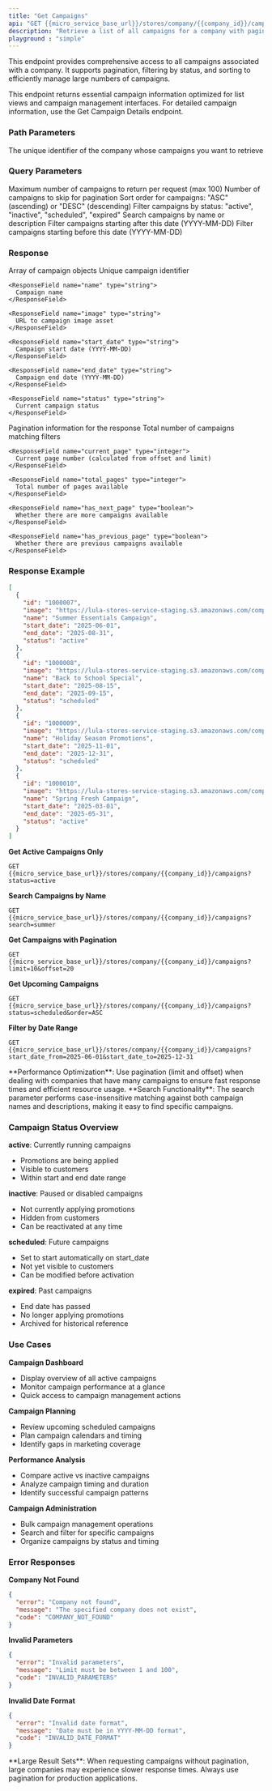 ---
title: "Get Campaigns"
api: "GET {{micro_service_base_url}}/stores/company/{{company_id}}/campaigns"
description: "Retrieve a list of all campaigns for a company with pagination, filtering, and sorting capabilities."
playground : "simple"
---

This endpoint provides comprehensive access to all campaigns associated with a company. It supports pagination, filtering by status, and sorting to efficiently manage large numbers of campaigns.

<Info>
This endpoint returns essential campaign information optimized for list views and campaign management interfaces. For detailed campaign information, use the Get Campaign Details endpoint.
</Info>

### Path Parameters

<ParamField path="company_id" type="string" required>
  The unique identifier of the company whose campaigns you want to retrieve
</ParamField>

### Query Parameters

<ParamField query="limit" type="integer" optional default="20">
  Maximum number of campaigns to return per request (max 100)
</ParamField>

<ParamField query="offset" type="integer" optional default="0">
  Number of campaigns to skip for pagination
</ParamField>

<ParamField query="order" type="string" optional default="DESC">
  Sort order for campaigns: "ASC" (ascending) or "DESC" (descending)
</ParamField>

<ParamField query="status" type="string" optional>
  Filter campaigns by status: "active", "inactive", "scheduled", "expired"
</ParamField>

<ParamField query="search" type="string" optional>
  Search campaigns by name or description
</ParamField>

<ParamField query="start_date_from" type="string" optional>
  Filter campaigns starting after this date (YYYY-MM-DD)
</ParamField>

<ParamField query="start_date_to" type="string" optional>
  Filter campaigns starting before this date (YYYY-MM-DD)
</ParamField>

### Response

<ResponseField name="campaigns" type="array">
  Array of campaign objects

  <Expandable title="Campaign Object">
    <ResponseField name="id" type="string">
      Unique campaign identifier
    </ResponseField>

    <ResponseField name="name" type="string">
      Campaign name
    </ResponseField>

    <ResponseField name="image" type="string">
      URL to campaign image asset
    </ResponseField>

    <ResponseField name="start_date" type="string">
      Campaign start date (YYYY-MM-DD)
    </ResponseField>

    <ResponseField name="end_date" type="string">
      Campaign end date (YYYY-MM-DD)
    </ResponseField>

    <ResponseField name="status" type="string">
      Current campaign status
    </ResponseField>
  </Expandable>
</ResponseField>

<ResponseField name="pagination" type="object">
  Pagination information for the response

  <Expandable title="Pagination Details">
    <ResponseField name="total_campaigns" type="integer">
      Total number of campaigns matching filters
    </ResponseField>

    <ResponseField name="current_page" type="integer">
      Current page number (calculated from offset and limit)
    </ResponseField>

    <ResponseField name="total_pages" type="integer">
      Total number of pages available
    </ResponseField>

    <ResponseField name="has_next_page" type="boolean">
      Whether there are more campaigns available
    </ResponseField>

    <ResponseField name="has_previous_page" type="boolean">
      Whether there are previous campaigns available
    </ResponseField>
  </Expandable>
</ResponseField>

### Response Example

```json
[
  {
    "id": "1000007",
    "image": "https://lula-stores-service-staging.s3.amazonaws.com/company/1000058/campaigns/1000007/1741976976661.webp",
    "name": "Summer Essentials Campaign",
    "start_date": "2025-06-01",
    "end_date": "2025-08-31",
    "status": "active"
  },
  {
    "id": "1000008",
    "image": "https://lula-stores-service-staging.s3.amazonaws.com/company/1000058/campaigns/1000008/1741977281470.webp",
    "name": "Back to School Special",
    "start_date": "2025-08-15",
    "end_date": "2025-09-15",
    "status": "scheduled"
  },
  {
    "id": "1000009",
    "image": "https://lula-stores-service-staging.s3.amazonaws.com/company/1000058/campaigns/1000009/1741977365382.webp",
    "name": "Holiday Season Promotions",
    "start_date": "2025-11-01",
    "end_date": "2025-12-31",
    "status": "scheduled"
  },
  {
    "id": "1000010",
    "image": "https://lula-stores-service-staging.s3.amazonaws.com/company/1000058/campaigns/1000010/1744591882710.webp",
    "name": "Spring Fresh Campaign",
    "start_date": "2025-03-01",
    "end_date": "2025-05-31",
    "status": "active"
  }
]
```

<Accordion title="Filter and Search Examples">

**Get Active Campaigns Only**
```
GET {{micro_service_base_url}}/stores/company/{{company_id}}/campaigns?status=active
```

**Search Campaigns by Name**
```
GET {{micro_service_base_url}}/stores/company/{{company_id}}/campaigns?search=summer
```

**Get Campaigns with Pagination**
```
GET {{micro_service_base_url}}/stores/company/{{company_id}}/campaigns?limit=10&offset=20
```

**Get Upcoming Campaigns**
```
GET {{micro_service_base_url}}/stores/company/{{company_id}}/campaigns?status=scheduled&order=ASC
```

**Filter by Date Range**
```
GET {{micro_service_base_url}}/stores/company/{{company_id}}/campaigns?start_date_from=2025-06-01&start_date_to=2025-12-31
```

</Accordion>

<Note>
**Performance Optimization**: Use pagination (limit and offset) when dealing with companies that have many campaigns to ensure fast response times and efficient resource usage.
</Note>

<Tip>
**Search Functionality**: The search parameter performs case-insensitive matching against both campaign names and descriptions, making it easy to find specific campaigns.
</Tip>

### Campaign Status Overview

<Accordion title="Understanding Campaign Status">

**active**: Currently running campaigns
- Promotions are being applied
- Visible to customers
- Within start and end date range

**inactive**: Paused or disabled campaigns
- Not currently applying promotions
- Hidden from customers
- Can be reactivated at any time

**scheduled**: Future campaigns
- Set to start automatically on start_date
- Not yet visible to customers
- Can be modified before activation

**expired**: Past campaigns
- End date has passed
- No longer applying promotions
- Archived for historical reference

</Accordion>

### Use Cases

<Accordion title="Common Campaign Management Scenarios">

**Campaign Dashboard**
- Display overview of all active campaigns
- Monitor campaign performance at a glance
- Quick access to campaign management actions

**Campaign Planning**
- Review upcoming scheduled campaigns
- Plan campaign calendars and timing
- Identify gaps in marketing coverage

**Performance Analysis**
- Compare active vs inactive campaigns
- Analyze campaign timing and duration
- Identify successful campaign patterns

**Campaign Administration**
- Bulk campaign management operations
- Search and filter for specific campaigns
- Organize campaigns by status and timing

</Accordion>

### Error Responses

<Accordion title="Common Error Scenarios">

**Company Not Found**
```json
{
  "error": "Company not found",
  "message": "The specified company does not exist",
  "code": "COMPANY_NOT_FOUND"
}
```

**Invalid Parameters**
```json
{
  "error": "Invalid parameters",
  "message": "Limit must be between 1 and 100",
  "code": "INVALID_PARAMETERS"
}
```

**Invalid Date Format**
```json
{
  "error": "Invalid date format",
  "message": "Date must be in YYYY-MM-DD format",
  "code": "INVALID_DATE_FORMAT"
}
```

</Accordion>

<Warning>
**Large Result Sets**: When requesting campaigns without pagination, large companies may experience slower response times. Always use pagination for production applications.
</Warning>
